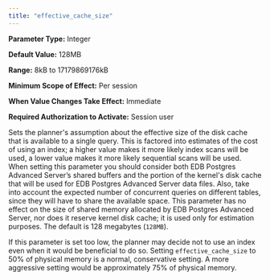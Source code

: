 ```yaml
---
title: "effective_cache_size"
---
```


<div id="effective_cache_size" class="registered_link"></div>

**Parameter Type:** Integer

**Default Value:** 128MB

**Range:** 8kB to 17179869176kB

**Minimum Scope of Effect:** Per session

**When Value Changes Take Effect:** Immediate

**Required Authorization to Activate:** Session user

Sets the planner's assumption about the effective size of the disk cache that is available to a single query. This is factored into estimates of the cost of using an index; a higher value makes it more likely index scans will be used, a lower value makes it more likely sequential scans will be used. When setting this parameter you should consider both EDB Postgres Advanced Server’s shared buffers and the portion of the kernel's disk cache that will be used for EDB Postgres Advanced Server data files. Also, take into account the expected number of concurrent queries on different tables, since they will have to share the available space. This parameter has no effect on the size of shared memory allocated by EDB Postgres Advanced Server, nor does it reserve kernel disk cache; it is used only for estimation purposes. The default is 128 megabytes (`128MB`).

If this parameter is set too low, the planner may decide not to use an index even when it would be beneficial to do so. Setting `effective_cache_size` to 50% of physical memory is a normal, conservative setting. A more aggressive setting would be approximately 75% of physical memory.
